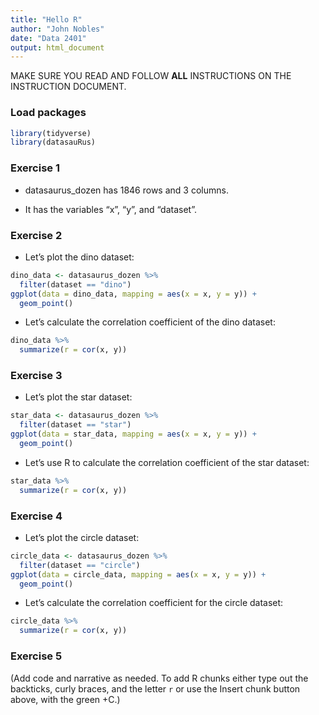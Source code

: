 ```yaml
---
title: "Hello R"
author: "John Nobles"
date: "Data 2401"
output: html_document
---
```


MAKE SURE YOU READ AND FOLLOW **ALL** INSTRUCTIONS ON THE INSTRUCTION DOCUMENT.

### Load packages

```r
library(tidyverse) 
library(datasauRus)
```

### Exercise 1

-   datasaurus_dozen has 1846 rows and 3 columns.

-   It has the variables "x", "y", and "dataset".

### Exercise 2

-   Let's plot the dino dataset:

```r
dino_data <- datasaurus_dozen %>%
  filter(dataset == "dino")
ggplot(data = dino_data, mapping = aes(x = x, y = y)) +
  geom_point()
```

-   Let's calculate the correlation coefficient of the dino dataset:

```r
dino_data %>%
  summarize(r = cor(x, y))
```

### Exercise 3

-   Let's plot the star dataset:

```r
star_data <- datasaurus_dozen %>%
  filter(dataset == "star")
ggplot(data = star_data, mapping = aes(x = x, y = y)) +
  geom_point()
```

-   Let's use R to calculate the correlation coefficient of the star dataset:

```r
star_data %>%
  summarize(r = cor(x, y))
```

### Exercise 4

-   Let's plot the circle dataset:

```r
circle_data <- datasaurus_dozen %>%
  filter(dataset == "circle")
ggplot(data = circle_data, mapping = aes(x = x, y = y)) +
  geom_point()
```

-   Let's calculate the correlation coefficient for the circle dataset:

```r
circle_data %>%
  summarize(r = cor(x, y))
```

### Exercise 5

(Add code and narrative as needed. To add R chunks either type out the backticks, curly braces, and the letter `r` or use the Insert chunk button above, with the green +C.)
